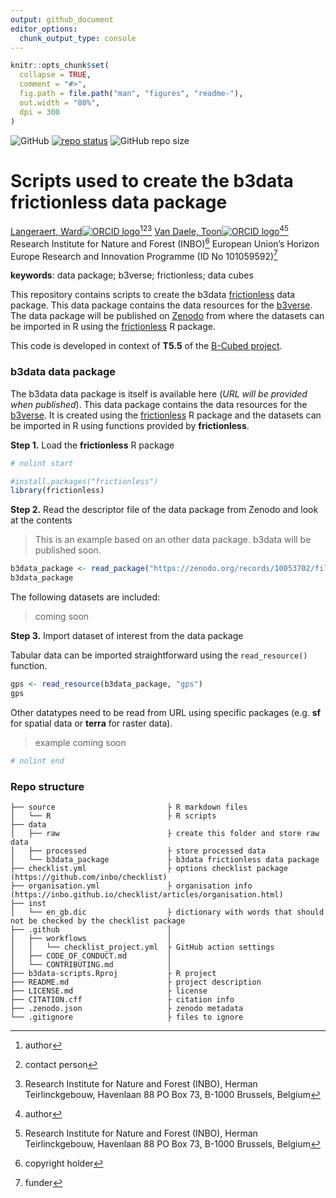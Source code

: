 ```yaml
---
output: github_document
editor_options: 
  chunk_output_type: console
---
```


<!-- README.md is generated from README.Rmd. Please edit that file -->

```r
knitr::opts_chunk$set(
  collapse = TRUE,
  comment = "#>",
  fig.path = file.path("man", "figures", "readme-"),
  out.width = "80%",
  dpi = 300
)
```

<!-- badges: start -->
![GitHub](https://img.shields.io/github/license/b-cubed-eu/b3data-scripts)
[![repo status](https://www.repostatus.org/badges/latest/wip.svg)](https://www.repostatus.org/#wip)
![GitHub repo size](https://img.shields.io/github/repo-size/b-cubed-eu/b3data-scripts)
<!-- badges: end -->

# Scripts used to create the b3data frictionless data package

[Langeraert, Ward![ORCID logo](https://info.orcid.org/wp-content/uploads/2019/11/orcid_16x16.png)](https://orcid.org/0000-0002-5900-8109)[^aut][^cre][^INBO]
[Van Daele, Toon![ORCID logo](https://info.orcid.org/wp-content/uploads/2019/11/orcid_16x16.png)](https://orcid.org/0000-0002-1362-853X)[^aut][^INBO]
Research Institute for Nature and Forest (INBO)[^cph]
European Union's Horizon Europe Research and Innovation Programme (ID No 101059592)[^fnd]

[^cph]: copyright holder
[^fnd]: funder
[^aut]: author
[^cre]: contact person
[^INBO]: Research Institute for Nature and Forest (INBO), Herman Teirlinckgebouw, Havenlaan 88 PO Box 73, B-1000 Brussels, Belgium

**keywords**: data package; b3verse; frictionless; data cubes

<!-- community: b3 -->
<!-- community: inbo -->

<!-- description: start -->
This repository contains scripts to create the b3data [frictionless](https://docs.ropensci.org/frictionless/) data package. This data package contains the data resources for the [b3verse](https://docs.b-cubed.eu/guides/b3verse/). The data package will be published on [Zenodo](https://zenodo.org/) from where the datasets can be imported in R using the [frictionless](https://docs.ropensci.org/frictionless/) R package.
<!-- description: end -->

This code is developed in context of **T5.5** of the [B-Cubed project](https://b-cubed.eu/).

### b3data data package

The b3data data package is itself is available here (*URL will be provided when published*).
This data package contains the data resources for the [b3verse](https://docs.b-cubed.eu/guides/b3verse/).
It is created using the [frictionless](https://docs.ropensci.org/frictionless/) R package and the datasets can be imported in R using functions provided by **frictionless**.

**Step 1.** Load the **frictionless** R package

```r
# nolint start
```

```r
#install.packages("frictionless")
library(frictionless)
```

**Step 2.** Read the descriptor file of the data package from Zenodo and look at the contents

> This is an example based on an other data package. b3data will be published soon.

```r
b3data_package <- read_package("https://zenodo.org/records/10053702/files/datapackage.json")
b3data_package
```

The following datasets are included:

> coming soon

**Step 3.** Import dataset of interest from the data package

Tabular data can be imported straightforward using the `read_resource()` function.

```r
gps <- read_resource(b3data_package, "gps")
gps
```

Other datatypes need to be read from URL using specific packages (e.g. **sf** for spatial data or **terra** for raster data).

> example coming soon

```r
# nolint end
```

### Repo structure

```
├── source                         ├ R markdown files
│   └── R                          ├ R scripts
├── data
│   ├── raw                        ├ create this folder and store raw data
│   ├── processed                  ├ store processed data
│   └── b3data_package             ├ b3data frictionless data package
├── checklist.yml                  ├ options checklist package (https://github.com/inbo/checklist)
├── organisation.yml               ├ organisation info (https://inbo.github.io/checklist/articles/organisation.html)
├── inst
│   └── en_gb.dic                  ├ dictionary with words that should not be checked by the checklist package
├── .github                        │ 
│   ├── workflows                  │ 
│   │   └── checklist_project.yml  ├ GitHub action settings
│   ├── CODE_OF_CONDUCT.md         │ 
│   └── CONTRIBUTING.md            │
├── b3data-scripts.Rproj           ├ R project
├── README.md                      ├ project description
├── LICENSE.md                     ├ license
├── CITATION.cff                   ├ citation info
├── .zenodo.json                   ├ zenodo metadata
└── .gitignore                     ├ files to ignore
```
